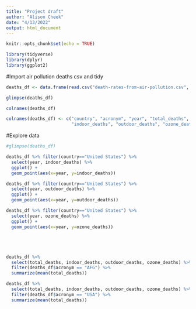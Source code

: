 ---
title: "Project draft"
author: "Alison Cheek"
date: "4/13/2022"
output: html_document
---

```{r setup, include=FALSE}
knitr::opts_chunk$set(echo = TRUE)

library(tidyverse)
library(dplyr)
library(ggplot2)

```

#Import air pollution deaths csv and tidy

```{r}

deaths_df <- data.frame(read.csv("death-rates-from-air-pollution.csv", stringsAsFactors = FALSE))

glimpse(deaths_df)

colnames(deaths_df)

colnames(deaths_df) <- c("country", "acronym", "year", "total_deaths", 
                         "indoor_deaths", "outdoor_deaths", "ozone_deaths")

```


#Explore data
```{r}
#glimpse(deaths_df)

deaths_df %>% filter(country=="United States") %>%
  select(year, indoor_deaths) %>% 
  ggplot() + 
  geom_point(aes(x=year, y=indoor_deaths))

deaths_df %>% filter(country=="United States") %>%
  select(year, outdoor_deaths) %>% 
  ggplot() + 
  geom_point(aes(x=year, y=outdoor_deaths))

deaths_df %>% filter(country=="United States") %>%
  select(year, ozone_deaths) %>% 
  ggplot() + 
  geom_point(aes(x=year, y=ozone_deaths))




```



#
```{r}
deaths_df %>% 
  select(total_deaths, indoor_deaths, outdoor_deaths, ozone_deaths) %>% 
  filter(deaths_df$acronym == "AFG") %>% 
  summarize(mean(total_deaths))

deaths_df %>% 
  select(total_deaths, indoor_deaths, outdoor_deaths, ozone_deaths) %>% 
  filter(deaths_df$acronym == "USA") %>% 
  summarize(mean(total_deaths))


```




#



#



#



#



#



#




